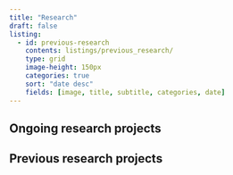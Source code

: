 ```yaml
---
title: "Research"
draft: false
listing: 
  - id: previous-research
    contents: listings/previous_research/
    type: grid
    image-height: 150px
    categories: true
    sort: "date desc"
    fields: [image, title, subtitle, categories, date]
---
```


## Ongoing research projects


## Previous research projects

:::{#previous-research}
:::
